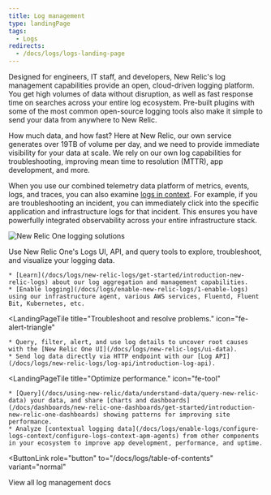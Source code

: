 ```yaml
---
title: Log management
type: landingPage
tags:
  - Logs
redirects:
  - /docs/logs/logs-landing-page
---
```


Designed for engineers, IT staff, and developers, New Relic's log management capabilities provide an open, cloud-driven logging platform. You get high volumes of data without disruption, as well as fast response time on searches across your entire log ecosystem. Pre-built plugins with some of the most common open-source logging tools also make it simple to send your data from anywhere to New Relic.

<Callout variant="tip">
  How much data, and how fast? Here at New Relic, our own service generates over 19TB of volume per day, and we need to provide immediate visibility for your data at scale. We rely on our own log capabilities for troubleshooting, improving mean time to resolution (MTTR), app development, and more.
</Callout>

When you use our combined telemetry data platform of metrics, events, logs, and traces, you can also examine [logs in context](/docs/logs/enable-logs/configure-logs-context/configure-logs-context-apm-agents). For example, if you are troubleshooting an incident, you can immediately click into the specific application and infrastructure logs for that incident. This ensures you have powerfully integrated observability across your entire infrastructure stack.

![New Relic One logging solutions](./images/logs-landing-page-prototype072020.png "New Relic One logging solutions")

Use New Relic One's Logs UI, API, and query tools to explore, troubleshoot, and visualize your logging data.

<LandingPageTileGrid>
  <LandingPageTile
    title="Get started."
    icon="fe-check-square"
  >


    * [Learn](/docs/logs/new-relic-logs/get-started/introduction-new-relic-logs) about our log aggregation and management capabilities.
    * [Enable logging](/docs/logs/enable-new-relic-logs/1-enable-logs) using our infrastructure agent, various AWS services, Fluentd, Fluent Bit, Kubernetes, etc.
  </LandingPageTile>

  <LandingPageTile
    title="Troubleshoot and resolve problems."
    icon="fe-alert-triangle"
  >


    * Query, filter, alert, and use log details to uncover root causes with the [New Relic One UI](/docs/logs/new-relic-logs/ui-data).
    * Send log data directly via HTTP endpoint with our [Log API](/docs/logs/new-relic-logs/log-api/introduction-log-api).
  </LandingPageTile>

  <LandingPageTile
    title="Optimize performance."
    icon="fe-tool"
  >


    * [Query](/docs/using-new-relic/data/understand-data/query-new-relic-data) your data, and share [charts and dashboards](/docs/dashboards/new-relic-one-dashboards/get-started/introduction-new-relic-one-dashboards) showing patterns for improving site performance.
    * Analyze [contextual logging data](/docs/logs/enable-logs/configure-logs-context/configure-logs-context-apm-agents) from other components in your ecosystem to improve app development, performance, and uptime.
  </LandingPageTile>
</LandingPageTileGrid>

<ButtonLink
  role="button"
  to="/docs/logs/table-of-contents"
  variant="normal"
>
  View all log management docs
</ButtonLink>
